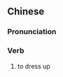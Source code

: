 {{also|妆扮}}
==Chinese==
{{zh-forms|s=妆扮}}

===Pronunciation===
{{zh-pron
|m=zhuāngbān
|cat=v
}}

===Verb===
{{zh-verb}}

# to dress up